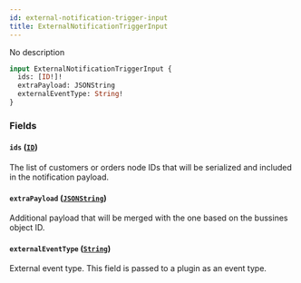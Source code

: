 ```yaml
---
id: external-notification-trigger-input
title: ExternalNotificationTriggerInput
---
```



No description

```graphql
input ExternalNotificationTriggerInput {
  ids: [ID!]!
  extraPayload: JSONString
  externalEventType: String!
}
```


### Fields

#### `ids` ([`ID`](../../../developer/api-reference/scalars/id))

The list of customers or orders node IDs that will be serialized and included in the notification payload.


#### `extraPayload` ([`JSONString`](../../../developer/api-reference/scalars/jsonstring))

Additional payload that will be merged with the one based on the bussines object ID.


#### `externalEventType` ([`String`](../../../developer/api-reference/scalars/string))

External event type. This field is passed to a plugin as an event type.




